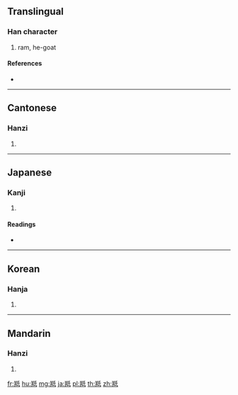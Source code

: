 {{character info/new}}
{{also|牴}}
==Translingual==

===Han character===
{{Han char|rn=123|rad=羊|as=05|sn=11|four=82540|canj=TQHPM,TQHVI}}

# ram, he-goat

====References====
* {{Han ref|kx=0952.030|dkj=28470|dj=1395.270|hdz=53130.050|uh=7F9D|ud=32669|bh=D6F4|bd=55028}}

----

==Cantonese==

===Hanzi===
{{yue-hanzi|jyut=|y=dai1}}

# {{defn|lang=yue|sort=羊05}}

----

==Japanese==

===Kanji===
{{ja-kanji|grade=|rs=羊05}}

# {{defn|lang=ja|sort=羊05}}

====Readings====
* {{ja-readings|on=[[てい]] (tei)|kun=[[おひつじ]] (ohitsuji)|nanori=}}

----

==Korean==

===Hanja===
{{ko-hanja|hangeul=저|eumhun=|rv=jeo|mr=chŏ|y=ce}}

# {{defn|lang=ko|sort=羊05}}

----

==Mandarin==

===Hanzi===
{{cmn-hanzi|pin=[[dī]] ([[di1]])|wg=ti<sup>1</sup>}}

# {{defn|lang=cmn|sort=羊05}}

[[fr:羝]]
[[hu:羝]]
[[mg:羝]]
[[ja:羝]]
[[pl:羝]]
[[th:羝]]
[[zh:羝]]